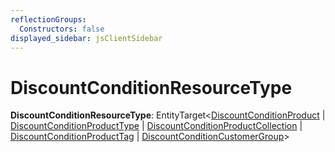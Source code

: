```yaml
---
reflectionGroups:
  Constructors: false
displayed_sidebar: jsClientSidebar
---
```



# DiscountConditionResourceType

 **DiscountConditionResourceType**: EntityTarget&#60;[DiscountConditionProduct](../classes/js_client.internal.internal.DiscountConditionProduct.mdx) \| [DiscountConditionProductType](../classes/js_client.internal.internal.DiscountConditionProductType.mdx) \| [DiscountConditionProductCollection](../classes/js_client.internal.internal.DiscountConditionProductCollection.mdx) \| [DiscountConditionProductTag](../classes/js_client.internal.internal.DiscountConditionProductTag.mdx) \| [DiscountConditionCustomerGroup](../classes/js_client.internal.internal.DiscountConditionCustomerGroup.mdx)&#62;
